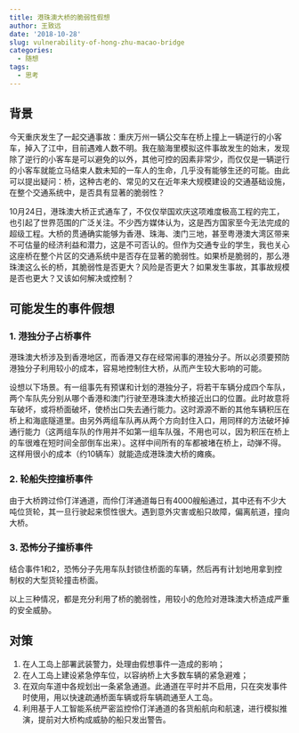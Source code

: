 ```yaml
---
title: 港珠澳大桥的脆弱性假想
author: 王致远
date: '2018-10-28'
slug: vulnerability-of-hong-zhu-macao-bridge
categories:
  - 随想
tags:
  - 思考
---
```


## 背景

今天重庆发生了一起交通事故：重庆万州一辆公交车在桥上撞上一辆逆行的小客车，掉入了江中，目前遇难人数不明。我在脑海里模拟这件事故发生的始末，发现除了逆行的小客车是可以避免的以外，其他可控的因素非常少，而仅仅是一辆逆行的小客车就能立马结束人数未知的一车人的生命，几乎没有能够生还的可能。由此可以提出疑问：桥，这种古老的、常见的又在近年来大规模建设的交通基础设施，在整个交通系统中，是否具有显著的脆弱性？

10月24日，港珠澳大桥正式通车了，不仅仅举国欢庆这项难度极高工程的完工，也引起了世界范围的广泛关注。不少西方媒体认为，这是西方国家至今无法完成的超级工程。大桥的贯通确实能够为香港、珠海、澳门三地，甚至粤港澳大湾区带来不可估量的经济利益和潜力，这是不可否认的。但作为交通专业的学生，我也关心这座桥在整个片区的交通系统中是否存在显著的脆弱性。如果桥是脆弱的，那么港珠澳这么长的桥，其脆弱性是否更大？风险是否更大？如果发生事故，其事故规模是否也更大？又该如何解决或控制？

## 可能发生的事件假想

### 1. 港独分子占桥事件

港珠澳大桥涉及到香港地区，而香港又存在经常闹事的港独分子。所以必须要预防港独分子利用较小的成本，容易地控制住大桥，从而产生较大影响的可能。

设想以下场景。有一组事先有预谋和计划的港独分子，将若干车辆分成四个车队，两个车队先分别从哪个香港和澳门行驶至港珠澳大桥接近出口的位置。此时故意将车破坏，或将桥面破坏，使桥出口失去通行能力。这时源源不断的其他车辆积压在桥上和海底隧道里。由另外两组车队再从两个方向封住入口，用同样的方法破坏掉通行能力（这两组车队的作用并不如第一组车队强，不用也可以，因为积压在桥上的车很难在短时间全部倒车出来）。这样中间所有的车都被堵在桥上，动弹不得。这样用很小的成本（约10辆车）就能造成港珠澳大桥的瘫痪。

### 2. 轮船失控撞桥事件

由于大桥跨过伶仃洋通道，而伶仃洋通道每日有4000艘船通过，其中还有不少大吨位货轮，其一旦行驶起来惯性很大。遇到意外灾害或船只故障，偏离航道，撞向大桥。

### 3. 恐怖分子撞桥事件

结合事件1和2，恐怖分子先用车队封锁住桥面的车辆，然后再有计划地用拿到控制权的大型货轮撞击桥面。

以上三种情况，都是充分利用了桥的脆弱性，用较小的危险对港珠澳大桥造成严重的安全威胁。

## 对策

1. 在人工岛上部署武装警力，处理由假想事件一造成的影响；
2. 在人工岛上建设紧急停车位，以容纳桥上大多数车辆的紧急避难；
3. 在双向车道中各规划出一条紧急通道。此通道在平时并不启用，只在突发事件时使用，用以快速疏通桥面车辆或将车辆疏通至人工岛。
4. 利用基于人工智能系统严密监控伶仃洋通道的各货船航向和航速，进行模拟推演，提前对大桥构成威胁的船只发出警告。

